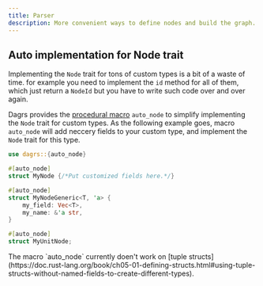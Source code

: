 ```yaml
---
title: Parser
description: More convenient ways to define nodes and build the graph.
---
```


## Auto implementation for Node trait

Implementing the `Node` trait for tons of custom types is a bit of a waste of time.
for example you need to implement the `id` method for all of them, which just return 
a `NodeId` but you have to write such code over and over again.

Dagrs provides the [procedural macro](https://doc.rust-lang.org/book/ch19-06-macros.html#procedural-macros-for-generating-code-from-attributes) 
`auto_node` to simplify implementing the `Node` trait for custom types. As the following example
goes, macro `auto_node` will add neccery fields to your custom type, and implement the
`Node` trait for this type.

```rust showLineNumbers
use dagrs::{auto_node}

#[auto_node]
struct MyNode {/*Put customized fields here.*/}

#[auto_node]
struct MyNodeGeneric<T, 'a> {
    my_field: Vec<T>,
    my_name: &'a str,
}

#[auto_node]
struct MyUnitNode;
```
<Note type="note" title="Note">
  The macro `auto_node` currently doen't work on [tuple structs](https://doc.rust-lang.org/book/ch05-01-defining-structs.html#using-tuple-structs-without-named-fields-to-create-different-types).
</Note>